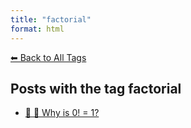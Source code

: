 ```yaml
---
title: "factorial"
format: html
---
```


[⬅ Back to All Tags](../tags.qmd)

## Posts with the tag **factorial**

- [📘 🧮 Why is 0! = 1?](/posts/mathematics/zero-factorial.html)
